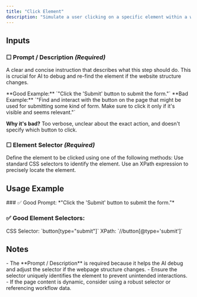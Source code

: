 ```yaml
---
title: "Click Element"
description: "Simulate a user clicking on a specific element within a webpage. Use this action to navigate through pages, trigger buttons, open dropdowns, and interact with dynamic elements."
---
```


## Inputs

### ☐ Prompt / Description *(Required)*
A clear and concise instruction that describes what this step should do. This is crucial for AI to debug and re-find the element if the website structure changes.

<Note type="success">
  **Good Example:** `"Click the 'Submit' button to submit the form."`
</Note>

<Note type="danger">
  **Bad Example:** `"Find and interact with the button on the page that might be used for submitting some kind of form. Make sure to click it only if it's visible and seems relevant."`
  
  **Why it's bad?** Too verbose, unclear about the exact action, and doesn't specify which button to click.
</Note>

### ☐ Element Selector *(Required)*
Define the element to be clicked using one of the following methods:
<CardGroup cols={2}>
  <Card title="CSS Selector">
    Use standard CSS selectors to identify the element.
  </Card>
  <Card title="XPath">
    Use an XPath expression to precisely locate the element.
  </Card>
</CardGroup>

## Usage Example

<Card title="Scenario: Clicking a 'Submit' button on a form">
  ### ✅ Good Prompt:
  *"Click the 'Submit' button to submit the form."*

  ### ✅ Good Element Selectors:
  <Card>
    CSS Selector: `button[type="submit"]`
  </Card>

  <Card>
    XPath: `//button[@type='submit']`
  </Card>
</Card>

## Notes
<Warning>
  - The **Prompt / Description** is required because it helps the AI debug and adjust the selector if the webpage structure changes.
  - Ensure the selector uniquely identifies the element to prevent unintended interactions.
  - If the page content is dynamic, consider using a robust selector or referencing workflow data.
</Warning> 